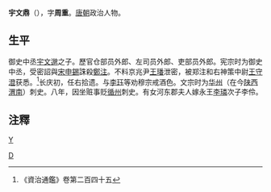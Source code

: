 '''宇文鼎'''（{{bd|?||?|}}），字'''周重'''。[[唐朝|唐朝]]政治人物。

==生平==
御史中丞[[宇文邈|宇文邈]]之子。歷官仓部员外郎、左司员外郎、吏部员外郎。宪宗时为御史中丞，受密詔與[[宋申錫|宋申錫]]誅殺[[鄭注|鄭注]]。不料京兆尹[[王璠|王璠]]泄密，被郑注和右神策中尉[[王守澄|王守澄]]获悉。<ref>《資治通鑑》卷第二百四十五</ref>长庆初，任右拾遗。与[[李珏|李珏]]等劝穆宗戒酒色。文宗时为[[华州|华州]]（在今[[陕西|陕西]][[渭南|渭南]]）刺史。八年，因坐赃事贬[[循州|循州]]刺史。有女河东郡夫人嫁永王[[李璘|李璘]]次子李伶。

==注釋==
{{reflist}}
[[category:唐朝政治人物|Y]]
[[Category:宇文姓|D]]